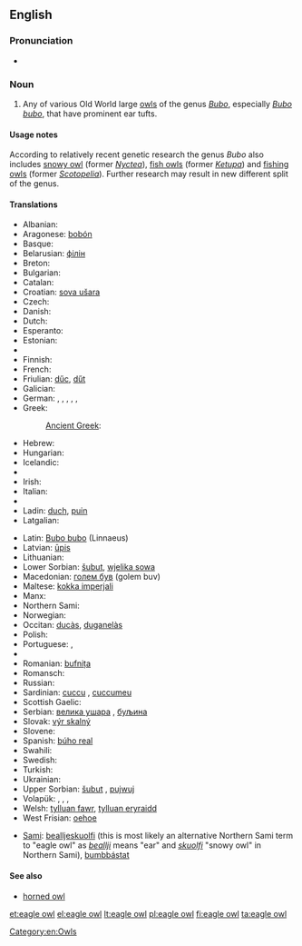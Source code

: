 {{wikipedia}}
==English==

===Pronunciation===
* {{IPA|/ˈiːɡəlˈɑʊl/}}

===Noun===
{{en-noun|head=[[eagle]] [[owl]]}}

# Any of various Old World large [[owl]]s of the genus ''[[Bubo]]'', especially ''[[Bubo bubo]]'', that have prominent ear tufts.

====Usage notes====
According to relatively recent genetic research the genus ''Bubo'' also includes [[snowy owl]] (former ''[[Nyctea]]''), [[fish owl|fish owls]] (former ''[[Ketupa]]'') and [[fishing owl|fishing owls]] (former ''[[Scotopelia]]''). Further research may result in new different split of the genus.

====Translations====
{{trans-top|large owl of genus Bubo}}
* Albanian: {{t-|sq|bufi|xs=Albanian}}
* Aragonese: [[bobón]] {{m}}
* Basque: {{t-|eu|hontz handi|xs=Basque}}
* Belarusian: [[філін]]
* Breton: {{t-|br|toud meur|xs=Breton}}
* Bulgarian: {{t+|bg|бухал|m|tr=buhal}}
* Catalan: {{t-|ca|duc|m}}
* Croatian: [[sova ušara]]
* Czech: {{t+|cs|výr|m}}
* Danish: {{t-|da|stor hornugle|c}}
* Dutch: {{t-|nl|ehoe|m}}
* Esperanto: {{t-|eo|gufo|xs=Esperanto}}
* Estonian: {{t+|et|kassikakk}}
* {{trreq|fo}}
* Finnish: {{t+|fi|huuhkaja}}
* French: {{t-|fr|grand duc|m}}
* Friulian: [[dűc]], [[dűt]]
* Galician: {{t-|gl|bufo real|m|xs=Galician}}
* German: {{t+|de|Uhu|m}}, {{qualifier|male}} {{t-|de|Uhumännchen|n}}, {{qualifier|female}} {{t-|de|Uhuweibchen|n}}, {{qualifier|offspring, young}} {{t-|de|Uhuküken|n}}, {{qualifier|offspring, young}} {{t-|de|Uhubaby|n}}, {{qualifier|dialectal}} {{t-|de|Schuhu|m}}
* Greek: {{t+|el|μπούφος|m|tr=boúfos}}
*: [[Ancient Greek]]: {{tø|grc|βύας|m|tr=buas|xs=Ancient Greek}}
* Hebrew: {{t-|he|אוח|m|tr=oakh|sc=Hebr}}
* Hungarian: {{t+|hu|uhu}}
* Icelandic: {{t+|is|úfur}}
* {{trreq|id}}
* Irish: {{t-|ga|rí-ulchabhán|m|xs=Irish}}
* Italian: {{t-|it|gufo reale|m}}
* {{trreq|ja}}
* Ladin: [[duch]], [[puin]]
* Latgalian: {{tø|ltg|opūgs|m}}
{{trans-mid}}
* Latin: [[Bubo bubo]] (Linnaeus)
* Latvian: [[ūpis]]
* Lithuanian: {{t-|lt|didysis apuokas|xs=Lithuanian}}
* Lower Sorbian: [[šubut]], [[wjelika sowa]]
* Macedonian: [[голем був]] (golem buv)
* Maltese: [[kokka imperjali]]
* Manx: {{t-|gv|hullad vooar|f}}
* Northern Sami: {{tø|se|lidnu|xs=Northern Sami}}
* Norwegian: {{t-|no|hubro}}
* Occitan: [[ducàs]], [[duganelàs]]
* Polish: {{t+|pl|puchacz|m}}
* Portuguese: {{t-|pt|bufo-real|m}}, {{t-|pt|corujão|m}}
* {{trreq|rom}}
* Romanian: [[bufnița]] {{f}}
* Romansch: {{t-|rm|piv grond|xs=Romansch}}
* Russian: {{t+|ru|филин|m|tr=filin}}
* Sardinian: [[cuccu]] {{m}}, [[cuccumeu]] {{m}}
* Scottish Gaelic: {{t-|gd|cailleach-oidhche-mhòr|f}}
* Serbian: [[велика ушара]] {{f}}, [[буљина]] {{f}}
* Slovak: [[výr skalný]] {{m}}
* Slovene: {{t-|sl|velika uharica|f}}
* Spanish: [[búho real]] {{m}}
* Swahili: {{t-|sw|kungwi}}
* Swedish: {{t+|sv|berguv|c}}
* Turkish: {{t+|tr|puhu}}
* Ukrainian: {{t+|uk|пугач|m|xs=Ukrainian}}
* Upper Sorbian: [[šubut]] {{m}}, [[pujwuj]] {{m}}
* Volapük: {{qualifier|male or female}} {{t+|vo|lilalül}}, {{qualifier|male}} {{t-|vo|lilahilül}}, {{qualifier|female}} {{t-|vo|lilajilül}}, {{qualifier|male or female offspring, young}} {{t-|vo|lilalülül}}
* Welsh: [[tylluan fawr]], [[tylluan eryraidd]]
* West Frisian: [[oehoe]]
{{trans-bottom}}

{{checktrans-top}}
<!-- Please state what "kind" of Sami these words are and insert them into the above table as being that language -->
* [[Sami]]: [[bealljeskuolfi]] (this is most likely an alternative Northern Sami term to "eagle owl" as ''[[beallji]]'' means "ear" and ''[[skuolfi]]'' "snowy owl" in Northern Sami), [[bumbbástat]] 
{{trans-mid}}
{{trans-bottom}}

====See also====
* [[horned owl]]

[[Category:en:Owls]]

[[et:eagle owl]]
[[el:eagle owl]]
[[lt:eagle owl]]
[[pl:eagle owl]]
[[fi:eagle owl]]
[[ta:eagle owl]]